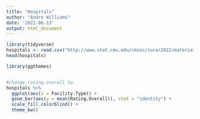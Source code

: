```yaml
---
title: "Hospitals"
author: "Andre Williams"
date: '2022-06-13'
output: html_document
---
```


```r
library(tidyverse)
hospitals <- read.csv("http://www.stat.cmu.edu/cmsac/sure/2022/materials/data/health/eda_projects/hospitals.csv")
head(hospitals)
```
```r
library(ggthemes)


#change rating overall to
hospitals %>%
  ggplot(aes(x = Facility.Type)) +
  geom_bar(aes(y = mean(Rating.Overall)), stat = "identity") +
  scale_fill_colorblind() +
  theme_bw() 


```